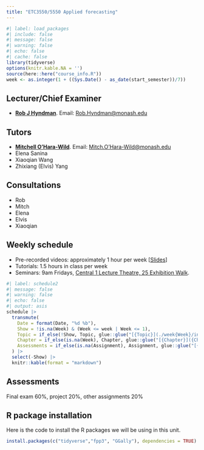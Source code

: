 ```yaml
---
title: "ETC3550/5550 Applied forecasting"
---
```


```r
#| label: load_packages
#| include: false
#| message: false
#| warning: false
#| echo: false
#| cache: false
library(tidyverse)
options(knitr.kable.NA = '')
source(here::here("course_info.R"))
week <- as.integer(1 + ((Sys.Date() - as_date(start_semester))/7))
```

## Lecturer/Chief Examiner

* [**Rob J Hyndman**](https://robjhyndman.com). Email: [Rob.Hyndman@monash.edu](mailto:Rob.Hyndman@monash.edu)

## Tutors

* [**Mitchell O'Hara-Wild**](https://mitchelloharawild.com). Email: [Mitch.O'Hara-Wild@monash.edu](mailto:Mitch.O'Hara-Wild@monash.edu)
* Elena Sanina
* Xiaoqian Wang
* Zhixiang (Elvis) Yang

## Consultations

* Rob
* Mitch
* Elena
* Elvis
* Xiaoqian

## Weekly schedule

* Pre-recorded videos: approximately 1 hour per week [[Slides](https://github.com/robjhyndman/fpp3_slides)]
* Tutorials: 1.5 hours in class per week
* Seminars: 9am Fridays, [Central 1 Lecture Theatre, 25 Exhibition Walk](https://maps.app.goo.gl/RKdmJq2tBfw8ViNT9).


```r
#| label: schedule2
#| message: false
#| warning: false
#| echo: false
#| output: asis
schedule |>
  transmute(
    Date = format(Date, "%d %b"),
    Show = !is.na(Week) & (Week <= week | Week <= 1),
    Topic = if_else(!Show, Topic, glue::glue("[{Topic}](./week{Week}/index.html)")),
    Chapter = if_else(is.na(Week), Chapter, glue::glue("[{Chapter}]({Chapter_URL})")),
    Assessments = if_else(is.na(Assignment), Assignment, glue::glue("[{Assignment}]({File})"))
  ) |>
  select(-Show) |>
  knitr::kable(format = "markdown")
```

## Assessments

Final exam 60%, project 20%, other assignments 20%

## R package installation

Here is the code to install the R packages we will be using in this unit.

```r
install.packages(c("tidyverse","fpp3", "GGally"), dependencies = TRUE)
```
